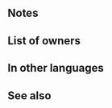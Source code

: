 {{Passive
|name=Fruit of Life
|type=B
|exclusive=1
|canUseWeapon={{WeaponList|All}}
|canUseMove={{MoveList|All}}
|properties=random_owner
|1name=Fruit of Life
|1tagid=SID_地に生まれ地に還る
|1effect=At start of combat, if unit's HP ≥ 25%, inflicts Spd/Def-5 on foe during combat, reduces damage from foe's first attack by 40% during combat, and unit's next attack deals damage = total damage reduced (by any source, including other skills; resets at end of combat), and also, if number of allies adjacent to unit ≤ 1, neutralizes effects that inflict "Special cooldown charge -X" on unit during combat and inflicts 【Gravity】on target and foes adjacent to target after combat.<br><br>【Gravity】<br>Restricts target's movement to 1 space through its next action.
|1cost=300
|1required=-
}}
==Notes==
{{Temporary debuffs}}
{{DamageBoostFromDamageReduction}}
{{CooldownChargeMinusNeutralization}}
{{After combat note}}
{{Gravity}}
==List of owners==
{{Skill Hero List}}
==In other languages==
{{OtherLanguages
|japanese=地に生まれ地に還る
|german=Lebensfrucht
|spanishEU=Fruto vital
|spanishLA=Fruto vital
|french=Fruit vital
|italian=Frutto della vita
|chineseTW=生於大地，歸於大地
|portuguese=Fruto vital
}}
==See also==
{{See also skills|cond=Description LIKE '%reduces damage%unit_s next attack%' OR Description LIKE '%inflicts%【Gravity】%on target and foes%' AND Exclusive='1'}}
{{Passives Navbox|B}}